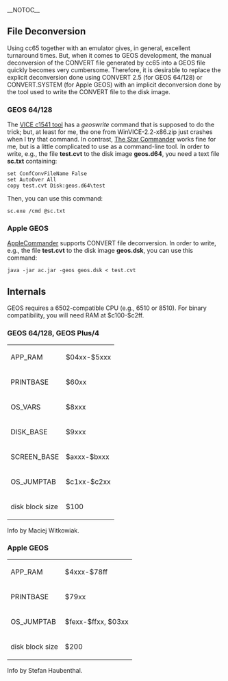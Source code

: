 __NOTOC__
== File Deconversion ==
Using cc65 together with an emulator gives, in general, excellent turnaround times. But, when it comes to GEOS development, the manual deconversion of the CONVERT file generated by cc65 into a GEOS file quickly becomes very cumbersome. Therefore, it is desirable to replace the explicit deconversion done using CONVERT 2.5 (for GEOS 64/128) or CONVERT.SYSTEM (for Apple GEOS) with an implicit deconversion done by the tool used to write the CONVERT file to the disk image.

=== GEOS 64/128 ===
The [http://vice-emu.sourceforge.net/vice_12.html VICE c1541 tool] has a ''geoswrite'' command that is supposed to do the trick; but, at least for me, the one from WinVICE-2.2-x86.zip just crashes when I try that command. In contrast, [http://sta.c64.org/sc.html The Star Commander] works fine for me, but is a little complicated to use as a command-line tool. In order to write, e.g., the file '''test.cvt''' to the disk image '''geos.d64''', you need a text file '''sc.txt''' containing:
<pre>
set ConfConvFileName False
set AutoOver All
copy test.cvt Disk:geos.d64\test
</pre>
Then, you can use this command:
<pre>
sc.exe /cmd @sc.txt
</pre>

=== Apple GEOS ===
[https://applecommander.github.io/ AppleCommander] supports CONVERT file deconversion. In order to write, e.g., the file '''test.cvt''' to the disk image '''geos.dsk''', you can use this command:
<pre>
java -jar ac.jar -geos geos.dsk < test.cvt
</pre>

== Internals ==
GEOS requires a 6502-compatible CPU (e.g., 6510 or 8510). For binary compatibility, you will need RAM at $c100-$c2ff.

=== GEOS 64/128, GEOS Plus/4 ===
{|
| APP_RAM || $04xx-$5xxx
|-
| PRINTBASE || $60xx
|-
| OS_VARS || $8xxx
|-
| DISK_BASE || $9xxx
|-
| SCREEN_BASE || $axxx-$bxxx
|-
| OS_JUMPTAB || $c1xx-$c2xx
|-
| disk block size || $100
|}
Info by Maciej Witkowiak.

=== Apple GEOS ===
{|
| APP_RAM || $4xxx-$78ff
|-
| PRINTBASE || $79xx
|-
| OS_JUMPTAB || $fexx-$ffxx, $03xx
|-
| disk block size || $200
|}
Info by Stefan Haubenthal.
